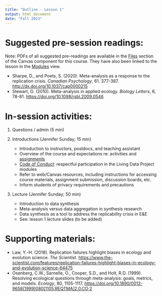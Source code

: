 ```yaml
---
title: "Outline - Lesson 1"
output: html_document
date: "Fall 2023"
---
```


# Suggested pre-session readings:

Note: PDFs of all suggested pre-readings are available in the [Files](https://canvas.ubc.ca/courses/97664/files "Files") section of the Canvas component for this course. They have also been linked to the lesson in the [Modules](https://canvas.ubc.ca/courses/97664/modules "Modules") view.

-   Sharpe, D., and Poets, S. (2020). Meta-analysis as a response to the replication crisis. *Canadian Psychology*, 61. 377-387. <http://dx.doi.org/10.1037/cap0000215>
-   Stewart, G. (2010). Meta-analysis in applied ecology. *Biology Letters*, 6, 78-81. <https://doi.org/10.1098/rsbl.2009.0546>

# In-session activities:

1.  Questions / admin (5 min)

2.  Introductions (Jennifer Sunday; 15 min)

    -   Introduction to instructors, postdocs, and teaching assistant
    -   Overview of the course and expectations re: activities and [assignments](https://canvas.ubc.ca/courses/97664/assignments "Assignments")
    -   [Code of Conduct](https://canvas.ubc.ca/courses/97664/pages/ldp-code-of-conduct "LDP Code of Conduct"): respectful participation in the Living Data Project modules
    -   Refer to web/Canvas resources, including instructions for accessing course materials, assignment submission, discussion boards, etc.
    -   Inform students of privacy requirements and precautions

3.  Lecture (Jennifer Sunday; 50 min)

    -   Introduction to data synthesis
    -   Meta-analysis versus data aggregation in synthesis research
    -   Data synthesis as a tool to address the replicability crisis in E&E
    -   See: lesson 1 lecture slides (to be added)

# Supporting materials:

-   Law, Y.-H. (2018). Replication failures highlight biases in ecology and evolution science. *The Scientist*. <https://www.the-scientist.com/features/replication-failures-highlight-biases-in-ecology-and-evolution-science-64475>
-   Osenberg, C.W., Sarnelle, O., Cooper, S.D., and Holt, R.D. (1999). Resolving ecological questions through meta-analysis: goals, metrics, and models. *Ecology*, 80, 1105-1117. [https://doi.org/10.1890/0012-9658(1999)080[1105:REQTMA]2.0.CO;2](https://doi.org/10.1890/0012-9658(1999)080%5B1105:REQTMA%5D2.0.CO;2)
